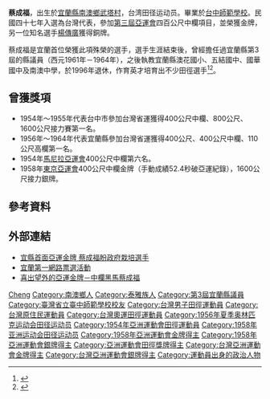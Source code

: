 {{Infobox sportsperson
| name                      = 蔡成福
| image                     = 
| alt                       = 
| real_name                 = 
| native_name               = 
| native_name_lang          = 
| romanizedname             = 
| english_name              = 
| birth_name                = 
| nationality               = {{ROC}}
| national_team             = 
| ethnicity                 = 
| hometown                  = 
| citizenship               = 
| birth_date                = {{Birth date|1930|10|4}}
| birth_place               = {{TWN-JPN}}[[臺北州|臺北州]][[蘇澳郡|蘇澳郡]][[蕃地_(蘇澳郡)|蕃地]]ブター社
| death_date                = {{Death date and age|2016|7|13|1930|10|4}}
| death_place               = {{TWN}}[[宜蘭縣|宜蘭縣]][[南澳鄉|南澳鄉]]
| resting_place             = 
| resting_place_coordinates = 
| monuments                 = 
| residence                 = 
| education                 = 
| alma_mater                = 舊武塔部落學校<br />臺灣省立臺中師範學校
| occupation                = 
{{ubl
|宜蘭縣議員
}}
| years_active              = 1950 - 2014
| height                    = 
| weight                    = 
| spouse                    = {{marriage|吳玉美|1955|2016年7月13日|end=survived}}
| sport                     = 田徑
| event                     = 混合運動
| collegeteam               = 
| coaching                  = 
| worlds                    = 
| regionals                 = 
{{ubl
|'''1954年亞洲運動會'''：400公尺跨欄第六名
|'''1958年亞洲運動會'''：400公尺跨欄第一名
|'''1958年亞洲運動會'''：4×400公尺接力第二名
}}
| nationals                 = 
{{ubl
|'''中華民國39年臺灣省田徑賽男子組'''：400公尺第六名
|'''中華民國41年臺灣省中等學校運動大會高中男生組'''：400公尺第三名
|'''中華民國41年臺灣省中等學校運動大會高中男生組'''：800公尺第二名
|'''中華民國42年國軍運動大會乙組'''：400公尺第三名
|'''中華民國42年國軍運動大會乙組'''：800公尺第三名
|'''中華民國42年國軍運動大會乙組'''：110公尺跨欄第四名
|'''中華民國43年臺灣省運動會男子組'''：110公尺跨欄第二名
|'''中華民國43年臺灣省運動會男子組'''：400公尺跨欄第一名
|'''中華民國43年臺灣省田徑賽男子組'''：110公尺跨欄第三名
|'''中華民國43年臺灣省田徑賽男子組'''：400公尺跨欄第一名
|'''中華民國44年臺灣省田徑賽男子組'''：110公尺跨欄第一名
|'''中華民國44年臺灣省田徑賽男子組'''：400公尺跨欄第一名
|'''中華民國44年臺灣省運動會男子組'''：110公尺跨欄第二名
|'''中華民國44年臺灣省運動會男子組'''：400公尺跨欄第三名
|'''中華民國45年臺灣省運動會男子組'''：110公尺跨欄第二名
|'''中華民國45年臺灣省田徑賽男子組'''：400公尺跨欄第一名
|'''中華民國45年國軍運動大會部隊組'''：400公尺第一名
|'''中華民國45年國軍運動大會部隊組'''：400公尺跨欄第一名
|'''中華民國46年臺灣省田徑賽男子組'''：400公尺跨欄第一名
|'''中華民國46年國軍運動大會'''：400公尺第一名
|'''中華民國46年國軍運動大會'''：110公尺跨欄第一名
|'''中華民國46年國軍運動大會'''：400公尺跨欄第一名
|'''中華民國46年臺灣省運動會男子組'''：110公尺跨欄第一名
|'''中華民國46年臺灣省運動會男子組'''：400公尺跨欄第一名
|'''中華民國47年臺灣省田徑賽男子組'''：110公尺跨欄第一名
|'''中華民國47年臺灣省田徑賽男子組'''：400公尺跨欄第一名
|'''中華民國47年國小教師田徑賽男教組'''：100公尺第二名
|'''中華民國47年國小教師田徑賽男教組'''：400公尺第一名
|'''中華民國47年臺灣省運動會男子組'''：110公尺跨欄第一名
|'''中華民國47年臺灣省運動會男子組'''：400公尺跨欄第一名
|'''中華民國48年臺灣省田徑賽男子組'''：400公尺跨欄第一名
|'''中華民國48年臺灣省運動會男子組'''：400公尺跨欄第一名
|'''中華民國48年國軍運動大會部隊組'''：400公尺第一名
|'''中華民國48年國軍運動大會部隊組'''：110公尺跨欄第一名
|'''中華民國48年國軍運動大會部隊組'''：400公尺跨欄第一名
|'''中華民國49年臺灣省田徑賽男子組'''：400公尺跨欄第一名
|'''中華民國49年臺灣省運動會男子組'''：110公尺跨欄第二名
|'''中華民國49年臺灣省運動會男子組'''：十項混合運動第五名
|'''中華民國50年臺灣省運動會男子組'''：110公尺跨欄第四名
|'''中華民國50年臺灣省運動會男子組'''：十項混合運動第四名
|'''中華民國51年臺灣省運動會男子組'''：110公尺跨欄第四名
|'''中華民國54年臺灣省運動會男子組'''：110公尺跨欄第三名
}}
| olympics                  = 
| pb                        = 
{{ubl
|'''400公尺'''：51.1秒（手動） （1956年）
|'''110公尺跨欄（106.7公分）'''：15.0秒（手動） （1957年）
|'''400公尺跨欄（91.4公分）'''：54.84秒 （1956年）
}}
| medaltemplates            = 
{{MedalCountry|{{ROCAF}}}}
{{MedalSport|男子田徑}}
{{MedalCompetition|中華民國國軍運動大會乙組}}
{{MedalBronze|1953年中華民國|400公尺}}
{{MedalBronze|1953年中華民國|800公尺}}
{{MedalCountry|{{TWN}}}}
{{MedalSport|男子田徑}}
{{MedalCompetition|亞洲運動會}}
{{MedalGold|1958年日本東京都新宿區|400公尺跨欄（91.4公分）}}
{{MedalSilver|1958年日本東京都新宿區|4×400公尺接力}}
{{MedalCountry|{{ROCA}}}}
{{MedalSport|男子田徑}}
{{MedalCompetition|中華民國國軍運動大會部隊組}}
{{MedalGold|1959年中華民國臺北市|400公尺}}
{{MedalGold|1959年中華民國臺北市|110公尺跨欄}}
{{MedalGold|1959年中華民國臺北市|400公尺跨欄}}
| updated                   = 2016年9月10日
}}
'''蔡成福'''{{BD|1930年|10月4日|2016年|7月13日}}，出生於[[宜蘭縣|宜蘭縣]][[南澳鄉|南澳鄉]][[武塔村|武塔村]]，台湾田径运动员。畢業於[[台中師範學校|台中師範學校]]。民國四十七年入選為台灣代表，參加[[1958年亞洲運動會|第三屆亞運會]]四百公尺中欄項目，並榮獲金牌，另一位知名選手[[楊傳廣|楊傳廣]]獲得銅牌。

蔡成福是宜蘭首位榮獲此項殊榮的選手，選手生涯結束後，曾經擔任過宜蘭縣第3屆的縣議員（西元1961年－1964年），之後執教宜蘭縣澳花國小、五結國中、國華國中及南澳中學，於1996年退休，作育英才培育出不少田徑選手<ref>{{cite news|url=https://n.yam.com/Article/20140907536376|title=56年前東京金牌蔡成福 亞運特展亮相|publisher=yam天空新聞|agency=民生報|author=蘇嘉祥|date=2014-09-07|accessdate=2019-07-31|archive-date=2019-07-30|archive-url=https://web.archive.org/web/20190730180258/https://n.yam.com/Article/20140907536376|dead-url=no}}</ref><ref>{{cite news|url=https://sports.ltn.com.tw/news/breakingnews/1763325|title=又一金星殞落 台灣最年長亞運金牌得主蔡成福逝世|publisher=自由時報|author=體育中心／綜合報導|date=2016-07-14|accessdate=2019-07-31|archive-date=2019-07-30|archive-url=https://web.archive.org/web/20190730180258/https://sports.ltn.com.tw/news/breakingnews/1763325|dead-url=no}}</ref>。

== 曾獲獎項 ==
*1954年〜1955年代表台中市參加台灣省運獲得400公尺中欄、800公尺、1600公尺接力賽第一名。
*1956年〜1964年代表宜蘭縣參加台灣省運獲得400公尺、400公尺中欄、110公尺高欄第一名。
*1954年[[1954年亞洲運動會|馬尼拉亞運會]]400公尺中欄第六名。
*1958年[[1958年亞洲運動會|東京亞運會]]400公尺中欄金牌（手動成績52.4秒破亞運紀錄），1600公尺接力銀牌。

== 參考資料 ==
{{Reflist}}

== 外部連結 ==
* [http://udn.com/NEWS/SPORTS/SPOS9/6000454.shtml 宜縣首面亞運金牌 蔡成福盼政府栽培選手]
* [http://history.ilccb.gov.tw/taiwan/2008-eland/v-01a.asp?id=p12008129105651 宜蘭第一網路票選活動]{{dead link|date=2018年4月 |bot=InternetArchiveBot |fix-attempted=yes }}
* [https://iweb.sa.gov.tw/app/single.php?K=205&T=33 喜出望外的亞運金牌－中欄黑馬蔡成福]{{Dead link|date=2020年7月 |bot=InternetArchiveBot |fix-attempted=yes }}

{{亚洲运动会田径比赛男子400米栏冠军}}

{{Authority control}}
{{DEFAULTSORT:Tsai Cheng-fu}}
[[Category:蔡姓|Cheng]]
[[Category:南澳鄉人|Category:南澳鄉人]]
[[Category:泰雅族人|Category:泰雅族人]]
[[Category:第3屆宜蘭縣議員|Category:第3屆宜蘭縣議員]]
[[Category:臺灣省立臺中師範學校校友|Category:臺灣省立臺中師範學校校友]]
[[Category:台灣男子田徑運動員|Category:台灣男子田徑運動員]]
[[Category:台灣原住民運動員|Category:台灣原住民運動員]]
[[Category:台灣奧運田徑運動員|Category:台灣奧運田徑運動員]]
[[Category:1956年夏季奥林匹克运动会田径运动员|Category:1956年夏季奥林匹克运动会田径运动员]]
[[Category:1954年亞洲運動會田徑運動員|Category:1954年亞洲運動會田徑運動員]]
[[Category:1958年亚洲运动会田径运动员|Category:1958年亚洲运动会田径运动员]]
[[Category:1958年亞洲運動會金牌得主|Category:1958年亞洲運動會金牌得主]]
[[Category:1958年亞洲運動會銀牌得主|Category:1958年亞洲運動會銀牌得主]]
[[Category:亞洲運動會田徑獎牌得主|Category:亞洲運動會田徑獎牌得主]]
[[Category:台灣亞洲運動會金牌得主|Category:台灣亞洲運動會金牌得主]]
[[Category:台灣亞洲運動會銀牌得主|Category:台灣亞洲運動會銀牌得主]]
[[Category:運動員出身的政治人物|Category:運動員出身的政治人物]]